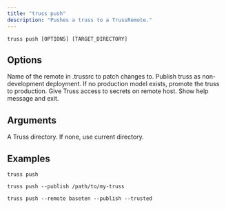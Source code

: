 ```yaml
---
title: "truss push"
description: "Pushes a truss to a TrussRemote."
---
```


``` Usage
truss push [OPTIONS] [TARGET_DIRECTORY]
```

## Options

<ParamField body="--remote" type="TEXT">
Name of the remote in .trussrc to patch changes to.
</ParamField>
<ParamField body="--publish" type="BOOL">
Publish truss as non-development deployment. If no production model exists, promote the truss to production.
</ParamField>
<ParamField body="--trusted" type="BOOL">
Give Truss access to secrets on remote host.
</ParamField>
<ParamField body="--help">
Show help message and exit.
</ParamField>

## Arguments

<ParamField body="TARGET_DIRECTORY" type="Optional">
A Truss directory. If none, use current directory.
</ParamField>


## Examples

```
truss push
```

```
truss push --publish /path/to/my-truss
```

```
truss push --remote baseten --publish --trusted
```
